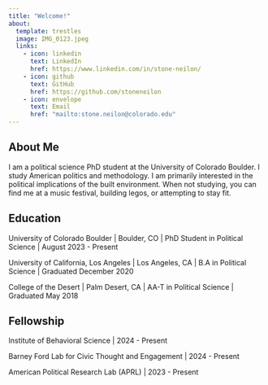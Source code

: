 ```yaml
---
title: "Welcome!"
about:
  template: trestles
  image: IMG_0123.jpeg
  links:
    - icon: linkedin
      text: LinkedIn
      href: https://www.linkedin.com/in/stone-neilon/
    - icon: github
      text: GitHub
      href: https://github.com/stoneneilon
    - icon: envelope
      text: Email
      href: "mailto:stone.neilon@colorado.edu"
---
```


## About Me

I am a political science PhD student at the University of Colorado Boulder. I study American politics and methodology. I am primarily interested in the political implications of the built environment. When not studying, you can find me at a music festival, building legos, or attempting to stay fit.

## Education

University of Colorado Boulder \| Boulder, CO \| PhD Student in Political Science \| August 2023 - Present

University of California, Los Angeles \| Los Angeles, CA \| B.A in Political Science \| Graduated December 2020

College of the Desert \| Palm Desert, CA \| AA-T in Political Science \| Graduated May 2018

## Fellowship

Institute of Behavioral Science \| 2024 - Present

Barney Ford Lab for Civic Thought and Engagement \| 2024 - Present

American Political Research Lab (APRL) \| 2023 - Present
